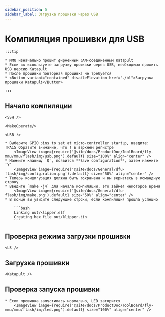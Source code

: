 ```yaml
---
sidebar_position: 5
sidebar_label: Загрузка прошивки через USB
---
```







# Компиляция прошивки для USB

    :::tip

    * MMU изначально прошит фирменным CAN-соединенным Katapult
    * Если вы используете загрузку прошивки через USB, необходимо прошить USB версию Katapult
    * После прошивки повторная прошивка не требуется
    * <Button variant="contained" disableElevation href="./bl">Загрузка прошивки Katapult</Button>

    :::

## Начало компиляции

    <SSH />

    <MakeOperate/>

    <USB />

    * Выберите GPIO pins to set at micro-controller startup, введите: !PA15 Обратите внимание, что ! в верхнем регистре
        <ImageView image={require('@site/docs/ProductDoc/ToolBoard/fly-mmu/mmu/flash/img/usb.png').default} size="100%" align="center" />
    * Нажмите клавишу `Q`, появится **Save configuration**, затем нажмите `Y`
        <ImageView image={require('@site/docs/General/dfu-flash/img/configuration.png').default} size="50%" align="center" />
    * Теперь конфигурация должна быть сохранена и вы вернетесь в командную строку
    * Введите `make -j4` для начала компиляции, это займет некоторое время
        <ImageView image={require('@site/docs/General/dfu-flash/img/make.png').default} size="50%" align="center" />
    * В конце вы увидите следующие строки, если компиляция прошла успешно

        ```bash
        Linking out/klipper.elf
        Creating hex file out/klipper.bin
        ```

## Проверка режима загрузки прошивки


    <LS />


## Загрузка прошивки
    
    <Katapult />

## Проверка запуска прошивки

    * Если прошивка запустилась нормально, LED загорится
        <ImageView image={require('@site/docs/ProductDoc/ToolBoard/fly-mmu/mmu/flash/img/led.png').default} size="100%" align="center" />